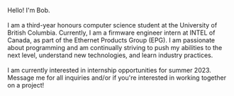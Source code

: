 Hello! I'm Bob. 
\
\
I am a third-year honours computer science student at the University of British Columbia. Currently, I am a firmware engineer intern at INTEL of Canada, as part of the Ethernet Products Group (EPG). I am passionate about programming and am continually striving to push my abilities to the next level, understand new technologies, and learn industry practices.
\
\
I am currently interested in internship opportunities for summer 2023. Message me for all inquiries and/or if you're interested in working together on a project!
